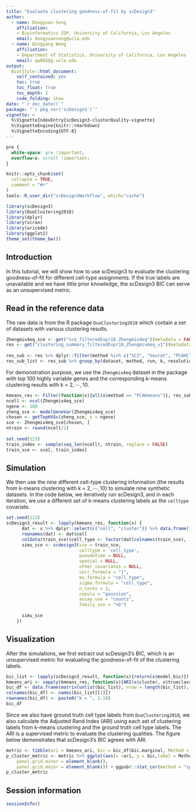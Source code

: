 ```yaml
---
title: "Evaluate clustering goodness-of-fit by scDesign3"
author: 
  - name: Dongyuan Song
    affiliation:
    - Bioinformatics IDP, University of California, Los Angeles
    email: dongyuansong@ucla.edu
  - name: Qingyang Wang
    affiliation:
    - Department of Statistics, University of California, Los Angeles
    email: qw802@g.ucla.edu
output: 
  BiocStyle::html_document:
    self_contained: yes
    toc: true
    toc_float: true
    toc_depth: 2
    code_folding: show
date: "`r doc_date()`"
package: "`r pkg_ver('scDesign3')`"
vignette: >
  %\VignetteIndexEntry{scDesign3-clusterQuality-vignette}
  %\VignetteEngine{knitr::rmarkdown}
  %\VignetteEncoding{UTF-8}
---
```


```css
pre {
  white-space: pre !important;
  overflow-x: scroll !important;
}
```


```r
knitr::opts_chunk$set(
  collapse = TRUE,
  comment = "#>"
)
tools::R_user_dir("scDesign3Workflow", which="cache")
```


```r
library(scDesign3)
library(DuoClustering2018)
library(dplyr)
library(scran)
library(aricode)
library(ggplot2)
theme_set(theme_bw())
```

## Introduction
In this tutorial, we will show how to use scDesign3 to evaluate the clustering goodness-of-fit for different cell-type assignments. If the true labels are unavailable and we have little prior knowledge, the scDesign3 BIC can serve as an unsupervised metric.


## Read in the reference data
The raw data is from the R package `DuoClustering2018` which contain a set of datasets with various clustering results.
```r
Zhengmix4eq_sce <- get("sce_filteredExpr10_Zhengmix4eq")(metadata = FALSE)
res <- get("clustering_summary_filteredExpr10_Zhengmix4eq_v1")(metadata = FALSE)
  
res_sub <- res %>% dplyr::filter(method %in% c("SC3", "Seurat", "PCAHC", "PCAKmeans", "CIDR") & run == 1)
res_sub_list <- res_sub %>% group_by(dataset, method, run, k, resolution) %>% group_split()
```

For demonstration purpose, we use the `Zhengmix4eq` dataset in the package with top 100 highly variable genes and the corresponding k-means clustering results with k = $2 ,\cdots, 10$.
```r
kmeans_res <- Filter(function(x){all(x$method == "PCAKmeans")}, res_sub_list)
ncell <- ncol(Zhengmix4eq_sce)
ngene <- 100
zheng_sce <- modelGeneVar(Zhengmix4eq_sce)
chosen <- getTopHVGs(zheng_sce, n = ngene)
sce <- Zhengmix4eq_sce[chosen, ]
ntrain <- round(ncell/2)
  
set.seed(123)
train_index <- sample(seq_len(ncell), ntrain, replace = FALSE)
train_sce <- sce[, train_index]
```

## Simulation
We then use the nine different cell-type clustering information (the results from k-means clustering with k = $2, \cdots, 10$) to simulate nine synthetic datasets. In the code below, we iteratively run scDesign3, and in each iteration, we use a different set of k-means clustering labels as the `celltype` covariate. 
```r
set.seed(123)
scDesign3_result <- lapply(kmeans_res, function(x) {
      dat <- x %>% dplyr::select(c("cell", "cluster")) %>% data.frame()
      rownames(dat) <- dat$cell
      colData(train_sce)$cell_type <- factor(dat[colnames(train_sce), ]$cluster)
      simu_sce <- scdesign3(sce = train_sce, 
                            celltype = 'cell_type', 
                            pseudotime = NULL, 
                            spatial = NULL, 
                            other_covariates = NULL, 
                            corr_formula = "1", 
                            mu_formula = "cell_type", 
                            sigma_formula = "cell_type", 
                            n_cores = 2, 
                            copula = "gaussian", 
                            assay_use = "counts", 
                            family_use = "nb")
      
      simu_sce
    })
```


## Visualization
After the simulations, we first extract out scDesign3's BIC, which is an unsupervised metric for evaluating the goodness-of-fit of the clustering labels. 
```r
bic_list <- lapply(scDesign3_result, function(x){return(x$model_bic)})
kmeans_ari <- sapply(kmeans_res, function(x){ARI(x$cluster, x$trueclass)})
bic_df <- data.frame(matrix(unlist(bic_list), nrow = length(bic_list), byrow = TRUE))
colnames(bic_df) <- names(bic_list[[1]])
rownames(bic_df) <- paste0("k = ", 2:10)
bic_df
```

Since we also have ground truth cell type labels from `DuoClustering2018`, we also calculate the Adjusted Rand Index (ARI) using each set of clustering labels from k-means clustering and the ground truth cell type labels. The ARI is a supervised metric to evaluate the clustering qualities. The figure below demonstrates that scDesign3's BIC agrees with ARI. 
```r

metric <- tibble(ari = kmeans_ari, bic = bic_df$bic.marginal, Method = paste0("k = ", 2:10))
p_cluster_metric <- metric %>% ggplot(aes(x =ari, y = bic,label = Method)) + geom_point() + theme_bw() + theme(aspect.ratio = 1,
    panel.grid.minor = element_blank(),
    panel.grid.major = element_blank()) + ggpubr::stat_cor(method = "spearman", cor.coef.name = "rho", label.x.npc = "left", label.y.npc = 0.5) + ylab("scDesign3 BIC") + xlab("ARI")
p_cluster_metric
```



## Session information
```r
sessionInfo()
```
